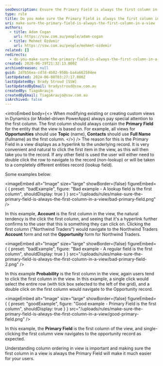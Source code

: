 ```yaml
---
seoDescription: Ensure the Primary Field is always the first column in a view to provide seamless navigation and user experience in Dynamics and Model-driven PowerApps.
type: rule
title: Do you make sure the Primary Field is always the first column in a view?
uri: make-sure-the-primary-field-is-always-the-first-column-in-a-view
authors:
  - title: Adam Cogan
    url: https://ssw.com.au/people/adam-cogan
  - title: Mehmet Ozdemir
    url: https://ssw.com.au/people/mehmet-ozdemir
related: []
redirects:
  - do-you-make-sure-the-primary-field-is-always-the-first-column-in-a-view
created: 2020-06-29T21:32:13.000Z
archivedreason: null
guid: 2d7b56ea-cd7d-4b02-950b-ba4a662594ee
lastUpdated: 2024-06-08T03:27:17.000Z
lastUpdatedBy: Brady Stroud [SSW]
lastUpdatedByEmail: bradystroud@ssw.com.au
createdBy: TiagoAraujo
createdByEmail: TiagoAraujo@ssw.com.au
isArchived: false
---
```


<introEmbed
  body={<>
When modifying existing or creating custom views in Dynamics (or Model-driven PowerApps) always pay special attention to the first column. The first column should always contain the **Primary Field** for the entity that the view is based on. For example, all views for **Opportunities** should use **Topic** (name), **Contacts** should use **Full Name** (fullname) as the first column.
  </>}
/>
The reason for this is the Primary Field in a view displays as a hyperlink to the underlying record. It is very convenient and natural to click the first item in the view, as this will then take you to the record. If any other field is used the user will either need to double click the row to navigate to the record (non-lookup) or will be taken to a completely different entities record (lookup field).

Some examples below:

<imageEmbed
  alt="Image"
  size="large"
  showBorder={false}
  figureEmbed={ {
    preset: "badExample",
    figure: "Bad example - A lookup field is the first column",
    shouldDisplay: true
  } }
  src="/uploads/rules/make-sure-the-primary-field-is-always-the-first-column-in-a-view/bad-primary-field.png"
/>


In this example, **Account** is the first column in the view, the natural tendency is the click the first column, and seeing that it's a hyperlink further confirms to the user that this is something they can click on. Clicking the first column ("Northwind Traders") would navigate to the Northwind Traders **Account** form and not the **Opportunity** form for Northwind Traders.

<imageEmbed
  alt="Image"
  size="large"
  showBorder={false}
  figureEmbed={ {
    preset: "badExample",
    figure: "Bad example - A regular field is the first column",
    shouldDisplay: true
  } }
  src="/uploads/rules/make-sure-the-primary-field-is-always-the-first-column-in-a-view/bad-primary-field-2.png"
/>


In this example **Probability** is the first column in the view, again users tend to click the first column in the view. In this example, a single click would select the entire row (with tick box selected to the left of the grid), and a double click on the first column would navigate to the Opportunity record.

<imageEmbed
  alt="Image"
  size="large"
  showBorder={false}
  figureEmbed={ {
    preset: "goodExample",
    figure: "Good example - Primary Field is the first column",
    shouldDisplay: true
  } }
  src="/uploads/rules/make-sure-the-primary-field-is-always-the-first-column-in-a-view/good-primary-field.png"
/>


In this example, the **Primary Field** is the first column of the view, and single-clicking the first column view navigates to the opportunity record as expected.

Understanding column ordering in view is important and making sure the first column in a view is always the Primary Field will make it much easier for your users.
